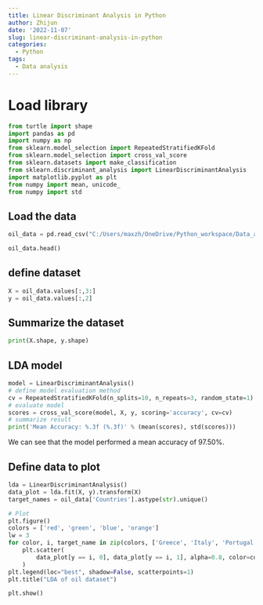 ```yaml
---
title: Linear Discriminant Analysis in Python
author: Zhijun
date: '2022-11-07'
slug: linear-discriminant-analysis-in-python
categories:
  - Python
tags:
  - Data analysis
---
```

# Load library
```python
from turtle import shape
import pandas as pd
import numpy as np
from sklearn.model_selection import RepeatedStratifiedKFold
from sklearn.model_selection import cross_val_score
from sklearn.datasets import make_classification
from sklearn.discriminant_analysis import LinearDiscriminantAnalysis 
import matplotlib.pyplot as plt
from numpy import mean, unicode_
from numpy import std
```

## Load the data

```python
oil_data = pd.read_csv("C:/Users/maxzh/OneDrive/Python_workspace/Data_analysis_using_Python/Dataset/oil_dataset.csv")
```

```python
oil_data.head()
```

## define dataset

```python
X = oil_data.values[:,3:]
y = oil_data.values[:,2]
```

## Summarize the dataset

```python
print(X.shape, y.shape)
```

## LDA model

```python
model = LinearDiscriminantAnalysis()
# define model evaluation method
cv = RepeatedStratifiedKFold(n_splits=10, n_repeats=3, random_state=1)
# evaluate model
scores = cross_val_score(model, X, y, scoring='accuracy', cv=cv)
# summarize result
print('Mean Accuracy: %.3f (%.3f)' % (mean(scores), std(scores)))
```

We can see that the model performed a mean accuracy of 97.50%.


## Define data to plot
```python
lda = LinearDiscriminantAnalysis()
data_plot = lda.fit(X, y).transform(X)
target_names = oil_data['Countries'].astype(str).unique()

# Plot
plt.figure()
colors = ['red', 'green', 'blue', 'orange']
lw = 3
for color, i, target_name in zip(colors, ['Greece', 'Italy', 'Portugal', 'Spain'], target_names):
    plt.scatter(
        data_plot[y == i, 0], data_plot[y == i, 1], alpha=0.8, color=color, label=target_name
    )
plt.legend(loc="best", shadow=False, scatterpoints=1)
plt.title("LDA of oil dataset")

plt.show()
```



